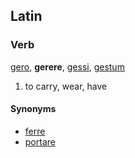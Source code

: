 ==Latin==
===Verb===
[[gero]], '''gerere''', [[gessi]], [[gestum]]

#to carry, wear, have
====Synonyms====
*[[ferre]]
*[[portare]]